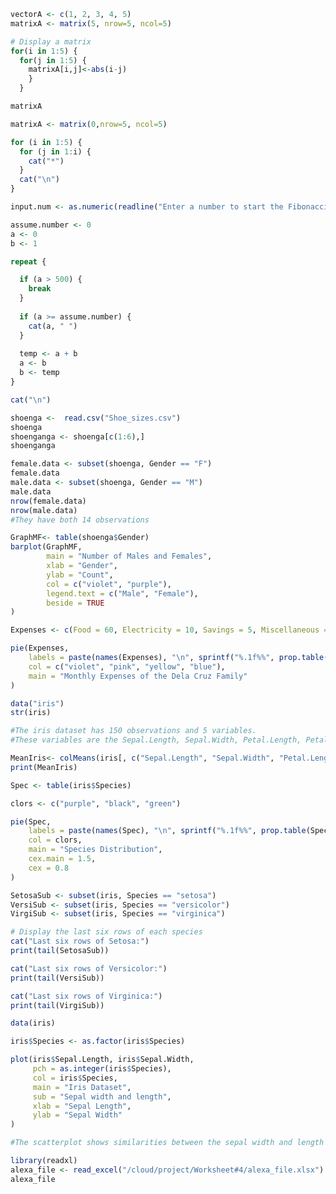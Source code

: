 ```r

vectorA <- c(1, 2, 3, 4, 5)
matrixA <- matrix(5, nrow=5, ncol=5)

# Display a matrix
for(i in 1:5) {
  for(j in 1:5) {
    matrixA[i,j]<-abs(i-j)
    }
  }

matrixA

```


```r

matrixA <- matrix(0,nrow=5, ncol=5)

for (i in 1:5) {
  for (j in 1:i) {
    cat("*")
  }
  cat("\n")
}

```

``` r
input.num <- as.numeric(readline("Enter a number to start the Fibonacci sequence: "))

assume.number <- 0
a <- 0
b <- 1

repeat {

  if (a > 500) {
    break
  }
  
  if (a >= assume.number) {
    cat(a, " ")
  }
 
  temp <- a + b
  a <- b
  b <- temp
}

cat("\n")

```

``` r
shoenga <-  read.csv("Shoe_sizes.csv")
shoenga
shoenganga <- shoenga[c(1:6),]
shoenganga
```

``` r
female.data <- subset(shoenga, Gender == "F")
female.data
male.data <- subset(shoenga, Gender == "M")
male.data
nrow(female.data)
nrow(male.data)
#They have both 14 observations
```

``` r
GraphMF<- table(shoenga$Gender)
barplot(GraphMF,
        main = "Number of Males and Females",
        xlab = "Gender",
        ylab = "Count",
        col = c("violet", "purple"),
        legend.text = c("Male", "Female"),
        beside = TRUE
)
```

```r
Expenses <- c(Food = 60, Electricity = 10, Savings = 5, Miscellaneous = 25)

pie(Expenses,
    labels = paste(names(Expenses), "\n", sprintf("%.1f%%", prop.table(Expenses) * 100)),
    col = c("violet", "pink", "yellow", "blue"),  
    main = "Monthly Expenses of the Dela Cruz Family"
)
```

```r

data("iris")
str(iris)

#The iris dataset has 150 observations and 5 variables.
#These variables are the Sepal.Length, Sepal.Width, Petal.Length, Petal.Width, and Species.
```
``` r
MeanIris<- colMeans(iris[, c("Sepal.Length", "Sepal.Width", "Petal.Length", "Petal.Width")])
print(MeanIris)
```

```r
Spec <- table(iris$Species)

clors <- c("purple", "black", "green")

pie(Spec,
    labels = paste(names(Spec), "\n", sprintf("%.1f%%", prop.table(Spec) * 100)),
    col = clors,
    main = "Species Distribution",
    cex.main = 1.5,
    cex = 0.8      
)
```

``` r
SetosaSub <- subset(iris, Species == "setosa")
VersiSub <- subset(iris, Species == "versicolor")
VirgiSub <- subset(iris, Species == "virginica")

# Display the last six rows of each species
cat("Last six rows of Setosa:")
print(tail(SetosaSub))

cat("Last six rows of Versicolor:")
print(tail(VersiSub))

cat("Last six rows of Virginica:")
print(tail(VirgiSub))
```

``` r

data(iris)

iris$Species <- as.factor(iris$Species)

plot(iris$Sepal.Length, iris$Sepal.Width,
     pch = as.integer(iris$Species),
     col = iris$Species,
     main = "Iris Dataset",
     sub = "Sepal width and length",
     xlab = "Sepal Length",
     ylab = "Sepal Width"
)
```

``` r
#The scatterplot shows similarities between the sepal width and length ranging from 5.5 to 7.0
```

```r
library(readxl)
alexa_file <- read_excel("/cloud/project/Worksheet#4/alexa_file.xlsx")
alexa_file
```